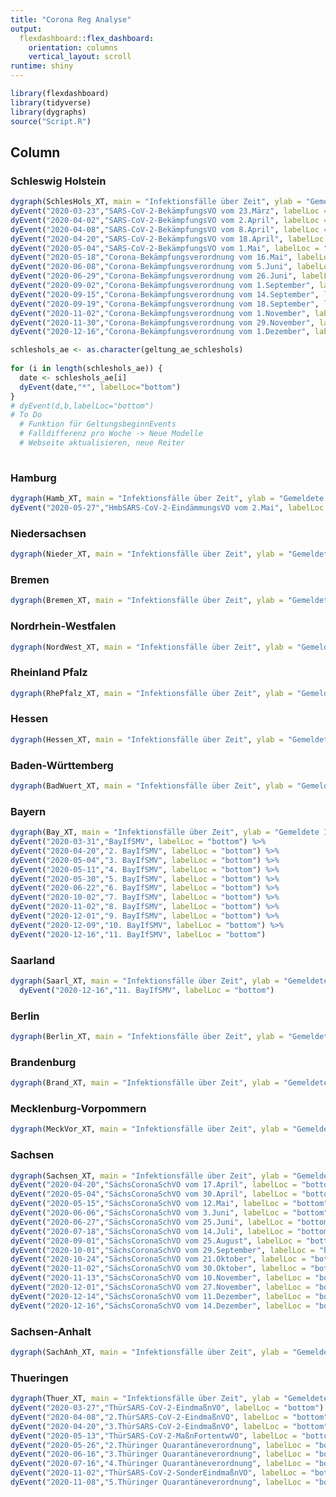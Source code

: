 ```yaml
---
title: "Corona Reg Analyse"
output: 
  flexdashboard::flex_dashboard:
    orientation: columns
    vertical_layout: scroll
runtime: shiny
---
```


```r
library(flexdashboard)
library(tidyverse)
library(dygraphs)
source("Script.R")
```

Column {data-width=650, .tabset}
-----------------------------------------------------------------------

### Schleswig Holstein

```r
dygraph(SchlesHols_XT, main = "Infektionsfälle über Zeit", ylab = "Gemeldete Infektionsfälle") %>% dyOptions(colors="orange") %>% dyEvent("2020-03-17","SARS-CoV-2-BekämpfungsVO vom 17.März", labelLoc = "bottom") %>%
dyEvent("2020-03-23","SARS-CoV-2-BekämpfungsVO vom 23.März", labelLoc = "bottom") %>%
dyEvent("2020-04-02","SARS-CoV-2-BekämpfungsVO vom 2.April", labelLoc = "bottom") %>%
dyEvent("2020-04-08","SARS-CoV-2-BekämpfungsVO vom 8.April", labelLoc = "bottom") %>%
dyEvent("2020-04-20","SARS-CoV-2-BekämpfungsVO vom 18.April", labelLoc = "bottom") %>%
dyEvent("2020-05-04","SARS-CoV-2-BekämpfungsVO vom 1.Mai", labelLoc = "bottom") %>%
dyEvent("2020-05-18","Corona-Bekämpfungsverordnung vom 16.Mai", labelLoc = "bottom") %>%
dyEvent("2020-06-08","Corona-Bekämpfungsverordnung vom 5.Juni", labelLoc = "bottom") %>%
dyEvent("2020-06-29","Corona-Bekämpfungsverordnung vom 26.Juni", labelLoc = "bottom") %>%
dyEvent("2020-09-02","Corona-Bekämpfungsverordnung vom 1.September", labelLoc = "bottom") %>%  
dyEvent("2020-09-15","Corona-Bekämpfungsverordnung vom 14.September", labelLoc = "bottom") %>% 
dyEvent("2020-09-19","Corona-Bekämpfungsverordnung vom 18.September", labelLoc = "bottom") %>% 
dyEvent("2020-11-02","Corona-Bekämpfungsverordnung vom 1.November", labelLoc = "bottom") %>% 
dyEvent("2020-11-30","Corona-Bekämpfungsverordnung vom 29.November", labelLoc = "bottom") %>%
dyEvent("2020-12-16","Corona-Bekämpfungsverordnung vom 1.Dezember", labelLoc = "bottom")

schleshols_ae <- as.character(geltung_ae_schleshols)
  
for (i in length(schleshols_ae)) {
  date <- schleshols_ae[i]
  dyEvent(date,"*", labelLoc="bottom")
}
# dyEvent(d,b,labelLoc="bottom")
# To Do
  # Funktion für GeltungsbeginnEvents
  # Falldifferenz pro Woche -> Neue Modelle
  # Webseite aktualisieren, neue Reiter
  
```

### Hamburg

```r
dygraph(Hamb_XT, main = "Infektionsfälle über Zeit", ylab = "Gemeldete Infektionsfälle") %>% dyOptions(colors="orange") %>% dyEvent("2020-03-16","Allgemeinverfügung", labelLoc = "bottom") %>% dyEvent("2020-04-03","HmbSARS-CoV-2-EindämmungsVO vom 2.April", labelLoc = "bottom") %>% 
dyEvent("2020-05-27","HmbSARS-CoV-2-EindämmungsVO vom 2.Mai", labelLoc = "bottom") %>% dyEvent("2020-07-01","HmbSARS-CoV-2-EindämmungsVO vom 30.Juni", labelLoc = "bottom")

```

### Niedersachsen

```r
dygraph(Nieder_XT, main = "Infektionsfälle über Zeit", ylab = "Gemeldete Infektionsfälle") %>% dyOptions(colors="orange") %>% dyEvent("2020-03-20","CoronaVV", labelLoc = "bottom") %>% dyEvent("2020-03-28","CoronaVsozKonBeschrV", labelLoc = "bottom") %>% dyEvent("2020-04-04","CoronaVsozKonBeschrV 2", labelLoc = "bottom") %>% dyEvent("2020-04-08","CoronaVsozKonBeschrV 3", labelLoc = "bottom") %>% dyEvent("2020-04-19","CoronaVNeuIfSV", labelLoc = "bottom") %>% dyEvent("2020-05-06","CoronaVKHBeschrV", labelLoc = "bottom") %>% dyEvent("2020-05-11","CoronaVInfSchMaßnV", labelLoc = "bottom") %>% dyEvent("2020-07-13","CoronaVInfSchMaßnV 2", labelLoc = "bottom") %>% dyEvent("2020-07-18","CoronaVKHBeschrV 2", labelLoc = "bottom") %>% dyEvent("2020-10-09","CoronaVInfSchMaßnV 3", labelLoc = "bottom") %>% dyEvent("2020-10-10","CoronaVBeherbVV", labelLoc = "bottom") %>% dyEvent("2020-11-02","CoronaVInfSchMaßnV 4", labelLoc = "bottom") %>% dyEvent("2020-11-09","CoronaVQuarV", labelLoc = "bottom")


```
### Bremen

```r
dygraph(Bremen_XT, main = "Infektionsfälle über Zeit", ylab = "Gemeldete Infektionsfälle") %>% dyOptions(colors="orange") %>% dyEvent("2020-04-10","1. Coronaverordnung", labelLoc = "bottom") %>% dyEvent("2020-05-06","2. Coronaverordnung", labelLoc = "bottom") %>% dyEvent("2020-05-14","3. Coronaverordnung", labelLoc = "bottom")%>% dyEvent("2020-05-20","4. Coronaverordnung", labelLoc = "bottom") %>% dyEvent("2020-05-27","5. Coronaverordnung", labelLoc = "bottom")%>% dyEvent("2020-06-10","6. Coronaverordnung", labelLoc = "bottom") %>% dyEvent("2020-06-17","7. Coronaverordnung", labelLoc = "bottom") %>% dyEvent("2020-06-22","8. Coronaverordnung", labelLoc = "bottom") %>% dyEvent("2020-06-26","9. Coronaverordnung", labelLoc = "bottom")%>% dyEvent("2020-07-02","10. Coronaverordnung", labelLoc = "bottom") %>% dyEvent("2020-07-15","11. Coronaverordnung", labelLoc = "bottom") %>% dyEvent("2020-08-01","12. Coronaverordnung", labelLoc = "bottom") %>% dyEvent("2020-08-11","13. Coronaverordnung", labelLoc = "bottom")%>% dyEvent("2020-09-01","14. Coronaverordnung", labelLoc = "bottom")%>% dyEvent("2020-09-03","15. Coronaverordnung", labelLoc = "bottom") %>% dyEvent("2020-09-09","16. Coronaverordnung", labelLoc = "bottom") %>% dyEvent("2020-10-02","17. Coronaverordnung", labelLoc = "bottom") %>% dyEvent("2020-10-17","18. Coronaverordnung", labelLoc = "bottom") %>% dyEvent("2020-11-03","19. Coronaverordnung", labelLoc = "bottom") %>% dyEvent("2020-11-11","20. Coronaverordnung", labelLoc = "bottom") %>% dyEvent("2020-11-18","21. Coronaverordnung", labelLoc = "bottom") %>% dyEvent("2020-12-14","22. Coronaverordnung", labelLoc = "bottom") %>% dyEvent("2020-12-16","23. Coronaverordnung", labelLoc = "bottom")

```

### Nordrhein-Westfalen

```r
dygraph(NordWest_XT, main = "Infektionsfälle über Zeit", ylab = "Gemeldete Infektionsfälle") %>% dyOptions(colors="orange")  %>% dyEvent("2020-03-23","CoronaSchVO", labelLoc = "bottom") %>% dyEvent("2020-04-20","CoronaSchVO", labelLoc = "bottom") %>% dyEvent("2020-05-04","CoronaSchVO", labelLoc = "bottom") %>% dyEvent("2020-05-07","CoronaSchVO", labelLoc = "bottom") %>% dyEvent("2020-05-11","CoronaSchVO", labelLoc = "bottom") %>% dyEvent("2020-05-20","CoronaSchVO", labelLoc = "bottom") %>% dyEvent("2020-05-21","CoronaSchVO", labelLoc = "bottom") %>% dyEvent("2020-05-30","CoronaSchVO", labelLoc = "bottom") %>% dyEvent("2020-06-15","CoronaSchVO", labelLoc = "bottom") %>% dyEvent("2020-06-16","CoronaSchVO", labelLoc = "bottom") %>% dyEvent("2020-06-25","CoronaSchVO", labelLoc = "bottom") %>% dyEvent("2020-06-30","CoronaSchVO", labelLoc = "bottom") %>% dyEvent("2020-07-01","CoronaSchVO", labelLoc = "bottom") %>% dyEvent("2020-07-15","CoronaSchVO", labelLoc = "bottom") %>% dyEvent("2020-08-12","CoronaSchVO", labelLoc = "bottom") %>% dyEvent("2020-08-14","CoronaSchVO", labelLoc = "bottom") %>% dyEvent("2020-09-01","CoronaSchVO", labelLoc = "bottom") %>% dyEvent("2020-09-15","CoronaSchVO", labelLoc = "bottom") %>% dyEvent("2020-10-01","CoronaSchVO", labelLoc = "bottom") %>% dyEvent("2020-10-17","CoronaSchVO", labelLoc = "bottom") %>% dyEvent("2020-11-02","CoronaSchVO", labelLoc = "bottom") %>% dyEvent("2020-11-10","CoronaSchVO", labelLoc = "bottom") %>% dyEvent("2020-12-01","CoronaSchVO", labelLoc = "bottom") %>% dyEvent("2020-12-09","CoronaSchVO", labelLoc = "bottom") %>% dyEvent("2020-12-16","CoronaSchVO", labelLoc = "bottom") %>% dyEvent("2020-12-18","CoronaSchVO", labelLoc = "bottom")

```

### Rheinland Pfalz

```r
dygraph(RhePfalz_XT, main = "Infektionsfälle über Zeit", ylab = "Gemeldete Infektionsfälle") %>% dyOptions(colors="orange")%>% dyEvent("2020-03-20","1. CoBeLVO", labelLoc = "bottom") %>% dyEvent("2020-03-21","2. CoBeLVO", labelLoc = "bottom") %>% dyEvent("2020-03-23","3. CoBeLVO", labelLoc = "bottom") %>% dyEvent("2020-04-20","4. CoBeLVO", labelLoc = "bottom") %>% dyEvent("2020-05-03","5. CoBeLVO", labelLoc = "bottom") %>% dyEvent("2020-05-13","6. CoBeLVO", labelLoc = "bottom") %>% dyEvent("2020-05-18","7. CoBeLVO", labelLoc = "bottom") %>% dyEvent("2020-05-27","8. CoBeLVO", labelLoc = "bottom") %>% dyEvent("2020-06-10","9. CoBeLVO", labelLoc = "bottom") %>% dyEvent("2020-06-24","10. CoBeLVO", labelLoc = "bottom") %>% dyEvent("2020-09-16","11. CoBeLVO", labelLoc = "bottom") %>% dyEvent("2020-11-02","12. CoBeLVO", labelLoc = "bottom") %>% dyEvent("2020-12-01","13. CoBeLVO", labelLoc = "bottom") %>% dyEvent("2020-12-16","14. CoBeLVO", labelLoc = "bottom")

```

### Hessen

```r
dygraph(Hessen_XT, main = "Infektionsfälle über Zeit", ylab = "Gemeldete Infektionsfälle") %>% dyOptions(colors="orange") %>% dyEvent("2020-12-16","11. BayIfSMV", labelLoc = "bottom")

```

### Baden-Württemberg

```r
dygraph(BadWuert_XT, main = "Infektionsfälle über Zeit", ylab = "Gemeldete Infektionsfälle") %>% dyOptions(colors="orange") %>% dyEvent("2020-12-16","11. BayIfSMV", labelLoc = "bottom")

```

### Bayern

```r
dygraph(Bay_XT, main = "Infektionsfälle über Zeit", ylab = "Gemeldete Infektionsfälle") %>% dyOptions(colors="orange") %>% 
dyEvent("2020-03-31","BayIfSMV", labelLoc = "bottom") %>%
dyEvent("2020-04-20","2. BayIfSMV", labelLoc = "bottom") %>%
dyEvent("2020-05-04","3. BayIfSMV", labelLoc = "bottom") %>%
dyEvent("2020-05-11","4. BayIfSMV", labelLoc = "bottom") %>%
dyEvent("2020-05-30","5. BayIfSMV", labelLoc = "bottom") %>%
dyEvent("2020-06-22","6. BayIfSMV", labelLoc = "bottom") %>%
dyEvent("2020-10-02","7. BayIfSMV", labelLoc = "bottom") %>%
dyEvent("2020-11-02","8. BayIfSMV", labelLoc = "bottom") %>%
dyEvent("2020-12-01","9. BayIfSMV", labelLoc = "bottom") %>%
dyEvent("2020-12-09","10. BayIfSMV", labelLoc = "bottom") %>%
dyEvent("2020-12-16","11. BayIfSMV", labelLoc = "bottom")

```

### Saarland

```r
dygraph(Saarl_XT, main = "Infektionsfälle über Zeit", ylab = "Gemeldete Infektionsfälle") %>% dyOptions(colors="orange") %>%
  dyEvent("2020-12-16","11. BayIfSMV", labelLoc = "bottom")

```

### Berlin

```r
dygraph(Berlin_XT, main = "Infektionsfälle über Zeit", ylab = "Gemeldete Infektionsfälle") %>% dyOptions(colors="orange") %>% dyEvent("2020-12-16","11. BayIfSMV", labelLoc = "bottom")

```

### Brandenburg

```r
dygraph(Brand_XT, main = "Infektionsfälle über Zeit", ylab = "Gemeldete Infektionsfälle") %>% dyOptions(colors="orange") %>% dyEvent("2020-12-16","11. BayIfSMV", labelLoc = "bottom")

```

### Mecklenburg-Vorpommern

```r
dygraph(MeckVor_XT, main = "Infektionsfälle über Zeit", ylab = "Gemeldete Infektionsfälle") %>% dyOptions(colors="orange") %>% dyEvent("2020-12-16","11. BayIfSMV", labelLoc = "bottom")

```

### Sachsen

```r
dygraph(Sachsen_XT, main = "Infektionsfälle über Zeit", ylab = "Gemeldete Infektionsfälle") %>% dyOptions(colors="orange") %>% dyEvent("2020-04-01","SächsCoronaSchVO vom 31.März", labelLoc = "bottom") %>%
dyEvent("2020-04-20","SächsCoronaSchVO vom 17.April", labelLoc = "bottom") %>%
dyEvent("2020-05-04","SächsCoronaSchVO vom 30.April", labelLoc = "bottom") %>%
dyEvent("2020-05-15","SächsCoronaSchVO vom 12.Mai", labelLoc = "bottom") %>%
dyEvent("2020-06-06","SächsCoronaSchVO vom 3.Juni", labelLoc = "bottom") %>%
dyEvent("2020-06-27","SächsCoronaSchVO vom 25.Juni", labelLoc = "bottom") %>%
dyEvent("2020-07-18","SächsCoronaSchVO vom 14.Juli", labelLoc = "bottom") %>%
dyEvent("2020-09-01","SächsCoronaSchVO vom 25.August", labelLoc = "bottom") %>%
dyEvent("2020-10-01","SächsCoronaSchVO vom 29.September", labelLoc = "bottom") %>%
dyEvent("2020-10-24","SächsCoronaSchVO vom 21.Oktober", labelLoc = "bottom") %>%
dyEvent("2020-11-02","SächsCoronaSchVO vom 30.Oktober", labelLoc = "bottom") %>%
dyEvent("2020-11-13","SächsCoronaSchVO vom 10.November", labelLoc = "bottom") %>%
dyEvent("2020-12-01","SächsCoronaSchVO vom 27.November", labelLoc = "bottom") %>%
dyEvent("2020-12-14","SächsCoronaSchVO vom 11.Dezember", labelLoc = "bottom") %>%
dyEvent("2020-12-16","SächsCoronaSchVO vom 14.Dezember", labelLoc = "bottom") 

```

### Sachsen-Anhalt

```r
dygraph(SachAnh_XT, main = "Infektionsfälle über Zeit", ylab = "Gemeldete Infektionsfälle") %>% dyOptions(colors="orange") %>% dyEvent("2020-12-16","11. BayIfSMV", labelLoc = "bottom")

```

### Thueringen

```r
dygraph(Thuer_XT, main = "Infektionsfälle über Zeit", ylab = "Gemeldete Infektionsfälle") %>% dyOptions(colors="orange") %>% dyEvent("2020-03-25","Corona EindämmungsVO", labelLoc = "bottom") %>%
dyEvent("2020-03-27","ThürSARS-CoV-2-EindmaßnVO", labelLoc = "bottom") %>%
dyEvent("2020-04-08","2.ThürSARS-CoV-2-EindmaßnVO", labelLoc = "bottom") %>%
dyEvent("2020-04-20","3.ThürSARS-CoV-2-EindmaßnVO", labelLoc = "bottom") %>%
dyEvent("2020-05-13","ThürSARS-CoV-2-MaßnFortentwVO", labelLoc = "bottom") %>%
dyEvent("2020-05-26","2.Thüringer Quarantäneverordnung", labelLoc = "bottom") %>%
dyEvent("2020-06-16","3.Thüringer Quarantäneverordnung", labelLoc = "bottom") %>%
dyEvent("2020-07-16","4.Thüringer Quarantäneverordnung", labelLoc = "bottom") %>%
dyEvent("2020-11-02","ThürSARS-CoV-2-SonderEindmaßnVO", labelLoc = "bottom") %>%
dyEvent("2020-11-08","5.Thüringer Quarantäneverordnung", labelLoc = "bottom") 

``` 
